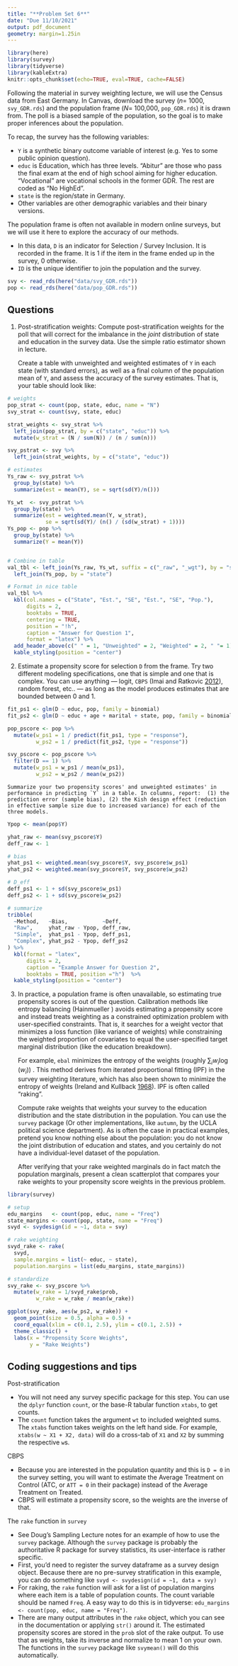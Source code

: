 ```yaml
---
title: "**Problem Set 6**"
date: "Due 11/10/2021"
output: pdf_document
geometry: margin=1.25in
---
```


```r
library(here)
library(survey)
library(tidyverse)
library(kableExtra)
knitr::opts_chunk$set(echo=TRUE, eval=TRUE, cache=FALSE)
```



Following the material in survey weighting lecture, we will use the Census data from East Germany. In Canvas, download the survey ($n=$ 1000, `svy_GDR.rds`) and the population frame ($N=$ 100,000, `pop_GDR.rds`) it is drawn from. The poll is a biased sample of the population, so the goal is to make proper inferences about the population. 

To recap, the survey has the following variables:

* `Y` is a synthetic binary outcome variable of interest (e.g. Yes to some public opinion question).
* `educ` is Education, which has three levels. "Abitur" are those who pass the final exam at the end of high school aiming for higher education. "Vocational" are vocational schools in the former GDR. The rest are coded as "No HighEd".
* `state` is the region/state in Germany.
* Other variables are other demographic variables and their binary versions. 


The population frame is often not available in modern online surveys, but we will use it here to explore the accuracy of our methods. 

* In this data, `D` is an indicator for Selection / Survey Inclusion. It is recorded in the frame. It is 1 if the item in the frame ended up in the survey, 0 otherwise. 
* `ID` is the unique identifier to join the population and the survey.


\bigskip

```r
svy <- read_rds(here("data/svy_GDR.rds"))
pop <- read_rds(here("data/pop_GDR.rds"))
```


## Questions

1.  Post-stratification weights: Compute post-stratification weights for the poll that will correct for the imbalance in the _joint_ distribution of state and education in the survey data. Use the simple ratio estimator shown in lecture. 
    
    Create a table with unweighted and weighted estimates of `Y` in each state (with standard errors), as well as a final column of the population mean of `Y`, and assess the accuracy of the survey estimates. That is, your table should look like:

```r
# weights
pop_strat <- count(pop, state, educ, name = "N")
svy_strat <- count(svy, state, educ)

strat_weights <- svy_strat %>% 
  left_join(pop_strat, by = c("state", "educ")) %>% 
  mutate(w_strat = (N / sum(N)) / (n / sum(n)))

svy_pstrat <- svy %>% 
  left_join(strat_weights, by = c("state", "educ"))

# estimates
Ys_raw <- svy_pstrat %>% 
  group_by(state) %>% 
  summarize(est = mean(Y), se = sqrt(sd(Y)/n()))

Ys_wt  <- svy_pstrat %>% 
  group_by(state) %>% 
  summarize(est = weighted.mean(Y, w_strat), 
            se = sqrt(sd(Y)/ (n() / (sd(w_strat) + 1))))
Ys_pop <- pop %>% 
  group_by(state) %>%
  summarize(Y = mean(Y))


# Combine in table
val_tbl <- left_join(Ys_raw, Ys_wt, suffix = c("_raw", "_wgt"), by = "state") %>% 
  left_join(Ys_pop, by = "state")

# Format in nice table
val_tbl %>% 
  kbl(col.names = c("State", "Est.", "SE", "Est.", "SE", "Pop."),
      digits = 2,
      booktabs = TRUE, 
      centering = TRUE, 
      position = "!h",
      caption = "Answer for Question 1",
      format = "latex") %>% 
  add_header_above(c(" " = 1, "Unweighted" = 2, "Weighted" = 2, " "= 1)) %>% 
  kable_styling(position = "center")

```


<!-- ```{=tex} -->
<!-- \begin{center} -->
<!-- \footnotesize -->
<!-- \begin{tabular}[t]{llllll} -->
<!-- \toprule -->
<!-- \multicolumn{1}{c}{ } & \multicolumn{2}{c}{Unweighted} & \multicolumn{2}{c}{Weighted} & \multicolumn{1}{c}{ } \\ -->
<!-- \cmidrule(l{3pt}r{3pt}){2-3} \cmidrule(l{3pt}r{3pt}){4-5} -->
<!-- State & Estimate & SE & Estimate & SE & Population\\ -->
<!-- \midrule -->
<!-- Brandenburg &  &  &  &  & \\ -->
<!-- Thuringia &  &  &  &  & \\ -->
<!-- Saxony-Anhalt &  &  &  &  & \\ -->
<!-- Saxony &  &  &  &  & \\ -->
<!-- Mecklenburg-Vorpommern &  &  &  &  & \\ -->
<!-- \bottomrule -->
<!-- \end{tabular} -->
<!-- \end{center} -->
<!-- ``` -->


2. Estimate a propensity score for selection `D` from the frame. Try two different modeling specifications, one that is simple and one that is complex. You can use anything --- logit, `CBPS` (Imai and Ratkovic [2012](https://imai.fas.harvard.edu/research/files/CBPS.pdf)), random forest, etc.. --- as long as the model produces estimates that are bounded between 0 and 1.

```r
fit_ps1 <- glm(D ~ educ, pop, family = binomial)
fit_ps2 <- glm(D ~ educ + age + marital + state, pop, family = binomial)

pop_pscore <- pop %>% 
  mutate(w_ps1 = 1 / predict(fit_ps1, type = "response"),
         w_ps2 = 1 / predict(fit_ps2, type = "response"))

svy_pscore <- pop_pscore %>% 
  filter(D == 1) %>% 
  mutate(w_ps1 = w_ps1 / mean(w_ps1),
         w_ps2 = w_ps2 / mean(w_ps2))

```

    Summarize your two propensity scores' and unweighted estimates' in performance in predicting `Y` in a table. In columns, report:  (1) the prediction error (sample bias), (2) the Kish design effect (reduction in effective sample size due to increased variance) for each of the three models.
    

```r
Ypop <- mean(pop$Y)

yhat_raw <- mean(svy_pscore$Y)
deff_raw <- 1

# bias
yhat_ps1 <- weighted.mean(svy_pscore$Y, svy_pscore$w_ps1)
yhat_ps2 <- weighted.mean(svy_pscore$Y, svy_pscore$w_ps2)

# D_eff
deff_ps1 <- 1 + sd(svy_pscore$w_ps1)
deff_ps2 <- 1 + sd(svy_pscore$w_ps2)

# summarize
tribble(
  ~Method,   ~Bias,           ~Deff,
  "Raw",     yhat_raw - Ypop, deff_raw,
  "Simple",  yhat_ps1 - Ypop, deff_ps1,
  "Complex", yhat_ps2 - Ypop, deff_ps2
) %>% 
  kbl(format = "latex",
      digits = 2, 
      caption = "Example Answer for Question 2",
      booktabs = TRUE, position ="h")  %>% 
  kable_styling(position = "center")
```



3. In practice, a population frame is often unavailable, so estimating true propensity scores is out of the question. Calibration methods like entropy balancing (Hainmueller \href{https://doi.org/10.1093/pan/mpr025}{2012}) avoids estimating a propensity score and instead treats weighting as a constrained optimization problem with user-specified constraints. That is, it searches for a weight vector that minimizes a loss function (like variance of weights) while constraining the weighted proportion of covariates to equal the user-specified target marginal distribution (like the education breakdown). 

    For example, `ebal` minimizes the entropy of the weights  (roughly $\sum_{i}w_i \log(w_i)$) . This method derives from iterated proportional fitting (IPF) in the survey weighting literature, which has also been shown to minimize the entropy of weights (Ireland and Kullback [1968](https://academic.oup.com/biomet/article-pdf/55/1/179/731028/55-1-179.pdf)).  IPF is often called "raking". 

    Compute  rake weights that weights your survey to the education distribution and the state distribution in the population. You can use the `survey` package (Or other implementations, like `autumn`, by the UCLA political science department).  As is often the case in practical examples, pretend you know nothing else about the population: you do not know the joint distribution of education and states, and you certainly do not have a individual-level dataset of the population. 

    After verifying that your rake weighted marginals do in fact match the population marginals, present a clean scatterplot that compares your rake weights to your propensity score weights in the previous problem.


```r
library(survey)

# setup
edu_margins   <- count(pop, educ, name = "Freq")
state_margins <- count(pop, state, name = "Freq")
svyd <- svydesign(id = ~1, data = svy)

# rake weighting
svyd_rake <- rake(
  svyd, 
  sample.margins = list(~ educ, ~ state),
  population.margins = list(edu_margins, state_margins))

# standardize
svy_rake <- svy_pscore %>% 
  mutate(w_rake = 1/svyd_rake$prob,
         w_rake = w_rake / mean(w_rake))
```


```r
ggplot(svy_rake, aes(w_ps2, w_rake)) + 
  geom_point(size = 0.5, alpha = 0.5) + 
  coord_equal(xlim = c(0.1, 2.5), ylim = c(0.1, 2.5)) +
  theme_classic() +
  labs(x = "Propensity Score Weights",
       y = "Rake Weights")
```



## Coding suggestions and tips

Post-stratification

* You will not need any survey specific package for this step. You can use the `dplyr` function `count`, or the base-R tabular function `xtabs`, to get counts. 
* The `count` function takes the argument `wt` to included weighted sums. The `xtabs` function takes weights on the left hand side. For example, `xtabs(w ~ X1 + X2, data)` will do a cross-tab of `X1` and `X2` by summing the respective `w`s.


CBPS

* Because you are interested in the population quantity and this is `D = 0` in the survey setting, you will want to estimate the Average Treatment on Control (ATC, or `ATT = 0` in their package) instead of the Average Treatment on Treated. 
* CBPS will estimate a propensity score, so the weights are the inverse of that.


The `rake` function in `survey`

* See Doug's Sampling Lecture notes for an example of how to use the `survey` package. Although the `survey` package is probably the authoritative R package for survey statistics, its user-interface is rather specific.
* First, you'd need to register the survey dataframe as a survey design object. Because there are no pre-survey stratification in this example, you can do something like `svyd <- svydesign(id = ~1, data = svy)`
* For raking, the `rake` function will ask for a list of population margins where each item is a table of population counts. The count variable should be named `Freq`. A easy way to do this is in tidyverse: `edu_margins <- count(pop, educ, name = "Freq")`.
* There are many output attributes in the `rake` object, which you can see in the documentation or applying `str()` around it. The estimated propensity scores are stored in the `prob` slot of the rake output. To use that as weights, take its inverse and normalize to mean 1 on your own. The functions in the `survey` package like `svymean()` will do this automatically.
